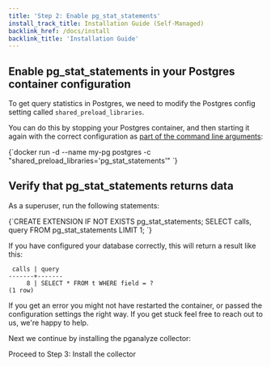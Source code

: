 ```yaml
---
title: 'Step 2: Enable pg_stat_statements'
install_track_title: Installation Guide (Self-Managed)
backlink_href: /docs/install
backlink_title: 'Installation Guide'
---
```


## Enable pg_stat_statements in your Postgres container configuration

To get query statistics in Postgres, we need to modify the Postgres config setting called `shared_preload_libraries`.

You can do this by stopping your Postgres container, and then starting it again with the correct configuration as [part of the command line arguments](https://docs.docker.com/samples/library/postgres/#database-configuration):

<CodeBlock language="bash">
{`docker run -d --name my-pg postgres -c "shared_preload_libraries='pg_stat_statements'"
`}
</CodeBlock>

## Verify that pg_stat_statements returns data

As a superuser, run the following statements:

<CodeBlock language="sql">
{`CREATE EXTENSION IF NOT EXISTS pg_stat_statements;
SELECT calls, query FROM pg_stat_statements LIMIT 1;
`}
</CodeBlock>

If you have configured your database correctly, this will return a result like this:

```
 calls | query
-------+-------
     8 | SELECT * FROM t WHERE field = ?
(1 row)
```

If you get an error you might not have restarted the container, or passed the configuration settings the right way. If you get stuck feel free to reach out to us, we're happy to help.

Next we continue by installing the pganalyze collector:

<Link className="btn btn-success" to="03_install_the_collector_docker">
  Proceed to Step 3: Install the collector
</Link>
